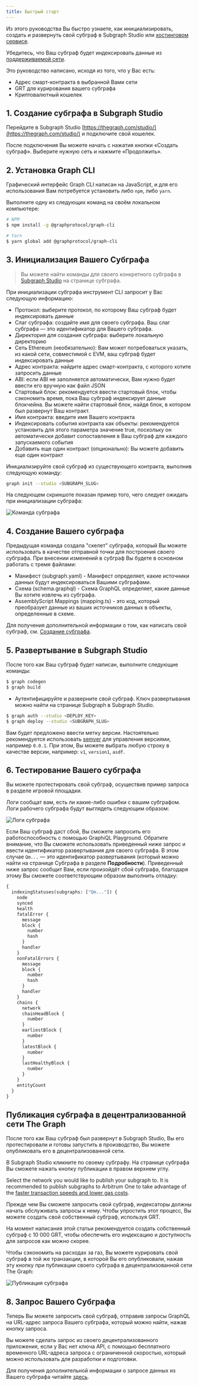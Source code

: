 ```yaml
---
title: Быстрый старт
---
```


Из этого руководства Вы быстро узнаете, как инициализировать, создать и развернуть свой субграф в Subgraph Studio или [хостинговом сервисе](#hosted-service).

Убедитесь, что Ваш субграф будет индексировать данные из [поддерживаемой сети](/developing/supported-networks).

Это руководство написано, исходя из того, что у Вас есть:

- Адрес смарт-контракта в выбранной Вами сети
- GRT для курирования вашего субграфа
- Криптовалютный кошелек

## 1. Создание субграфа в Subgraph Studio

Перейдите в Subgraph Studio [https://thegraph.com/studio/](https://thegraph.com/studio/) и подключите свой кошелек.

После подключения Вы можете начать с нажатия кнопки «Создать субграф». Выберите нужную сеть и нажмите «Продолжить».

## 2. Установка Graph CLI

Графический интерфейс Graph CLI написан на JavaScript, и для его использования Вам потребуется установить либо `npm`, либо `yarn`.

Выполните одну из следующих команд на своём локальном компьютере:

```sh
# NPM
$ npm install -g @graphprotocol/graph-cli

# Yarn
$ yarn global add @graphprotocol/graph-cli
```

## 3. Инициализация Вашего Субграфа

> Вы можете найти команды для своего конкретного субграфа в [Subgraph Studio](https://thegraph.com/studio/) на странице субграфа.

При инициализации субграфа инструмент CLI запросит у Вас следующую информацию:

- Протокол: выберите протокол, по которому Ваш субграф будет индексировать данные
- Слаг субграфа: создайте имя для своего субграфа. Ваш слаг субграфа — это идентификатор для Вашего субграфа.
- Директория для создания субграфа: выберите локальную директорию
- Сеть Ethereum (необязательно): Вам может потребоваться указать, из какой сети, совместимой с EVM, ваш субграф будет индексировать данные
- Адрес контракта: найдите адрес смарт-контракта, с которого хотите запросить данные
- ABI: если ABI не заполняется автоматически, Вам нужно будет ввести его вручную как файл JSON
- Стартовый блок: рекомендуется ввести стартовый блок, чтобы сэкономить время, пока Ваш субграф индексирует данные блокчейна. Вы можете найти стартовый блок, найдя блок, в котором был развернут Ваш контракт.
- Имя контракта: введите имя Вашего контракта
- Индексировать события контракта как объекты: рекомендуется установить для этого параметра значение true, поскольку он автоматически добавит сопоставления в Ваш субграф для каждого запускаемого события
- Добавить еще один контракт (опционально): Вы можете добавить еще один контракт

Инициализируйте свой субграф из существующего контракта, выполнив следующую команду:

```sh
graph init --studio <SUBGRAPH_SLUG>
```

На следующем скриншоте показан пример того, чего следует ожидать при инициализации субграфа:

![Команда субграфа](/img/subgraph-init-example.png)

## 4. Создание Вашего субграфа

Предыдущая команда создала "скелет" субграфа, который Вы можете использовать в качестве отправной точки для построения своего субграфа. При внесении изменений в субграф Вы будете в основном работать с тремя файлами:

- Манифест (subgraph.yaml) - Манифест определяет, какие источники данных будут индексироваться Вашими субграфами.
- Схема (schema.graphql) - Схема GraphQL определяет, какие данные Вы хотите извлечь из субграфа.
- AssemblyScript Mappings (mapping.ts) - это код, который преобразует данные из ваших источников данных в объекты, определенные в схеме.

Для получения дополнительной информации о том, как написать свой субграф, см. [Создание субграфа](/developing/creating-a-subgraph).

## 5. Развертывание в Subgraph Studio

После того как Ваш субграф будет написан, выполните следующие команды:

```sh
$ graph codegen
$ graph build
```

- Аутентифицируйте и разверните свой субграф. Ключ развертывания можно найти на странице Subgraph в Subgraph Studio.

```sh
$ graph auth --studio <DEPLOY_KEY>
$ graph deploy --studio <SUBGRAPH_SLUG>
```

Вам будет предложено ввести метку версии. Настоятельно рекомендуется использовать [semver](https://semver.org/) для управления версиями, например `0.0.1`. При этом, Вы можете выбрать любую строку в качестве версии, например: `v1`, `version1`, `asdf`.

## 6. Тестирование Вашего субграфа

Вы можете протестировать свой субграф, осуществив пример запроса в разделе игровой площадки.

Логи сообщат вам, есть ли какие-либо ошибки с вашим субграфом. Логи рабочего субграфа будут выглядеть следующим образом:

![Логи субграфа](/img/subgraph-logs-image.png)

Если Ваш субграф даст сбой, Вы сможете запросить его работоспособность с помощью GraphiQL Playground. Обратите внимание, что Вы сможете использовать приведенный ниже запрос и ввести идентификатор развертывания для своего субграфа. В этом случае `Qm...` — это идентификатор развертывания (который можно найти на странице Субграфа в разделе **Подробности**). Приведенный ниже запрос сообщит Вам, если произойдёт сбой субграфа, благодаря этому Вы сможете соответствующим образом выполнить отладку:

```graphql
{
  indexingStatuses(subgraphs: ["Qm..."]) {
    node
    synced
    health
    fatalError {
      message
      block {
        number
        hash
      }
      handler
    }
    nonFatalErrors {
      message
      block {
        number
        hash
      }
      handler
    }
    chains {
      network
      chainHeadBlock {
        number
      }
      earliestBlock {
        number
      }
      latestBlock {
        number
      }
      lastHealthyBlock {
        number
      }
    }
    entityCount
  }
}
```

## Публикация субграфа в децентрализованной сети The Graph

После того как Ваш субграф был развернут в Subgraph Studio, Вы его протестировали и готовы запустить в производство, Вы можете опубликовать его в децентрализованной сети.

В Subgraph Studio кликните по своему субграфу. На странице субграфа Вы сможете нажать кнопку публикации в правом верхнем углу.

Select the network you would like to publish your subgraph to. It is recommended to publish subgraphs to Arbitrum One to take advantage of the [faster transaction speeds and lower gas costs](/arbitrum/arbitrum-faq).

Прежде чем Вы сможете запросить свой субграф, индексаторы должны начать обслуживать запросы к нему. Чтобы упростить этот процесс, Вы можете создать свой собственный субграф, используя GRT.

На момент написания этой статьи рекомендуется создать собственный субграф с 10 000 GRT, чтобы обеспечить его индексацию и доступность для запросов как можно скорее.

Чтобы сэкономить на расходах за газ, Вы можете курировать свой субграф в той же транзакции, в которой Вы его опубликовали, нажав эту кнопку при публикации своего субграфа в децентрализованной сети The Graph:

![Публикация субграфа](/img/publish-and-signal-tx.png)

## 8. Запрос Вашего Субграфа

Теперь Вы можете запросить свой субграф, отправив запросы GraphQL на URL-адрес запроса Вашего субграфа, который можно найти, нажав кнопку запроса.

Вы можете сделать запрос из своего децентрализованного приложения, если у Вас нет ключа API, с помощью бесплатного временного URL-адреса запроса с ограниченной скоростью, который можно использовать для разработки и подготовки.

Для получения дополнительной информации о запросе данных из Вашего субграфа читайте [здесь](../querying/querying-the-graph/).
